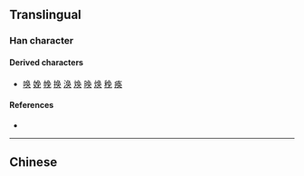 {{also|奐}}
{{character info/new}}
==Translingual==

===Han character===
{{Han char|rn=37|rad=大|as=04|sn=7|four=|canj=NBK,XNBK|ids=⿳⺈冂大}}

====Derived characters====
* [[唤]] [[娩]] [[㡈]] [[换]] [[涣]] [[㪱]] [[㬇]] [[焕]] [[䅋]] [[痪]]

====References====
* {{Han ref|kx=0250.161|hdz=10530.030|uh=5942|ud=22850}}

----

==Chinese==
{{zh-see|奐}}